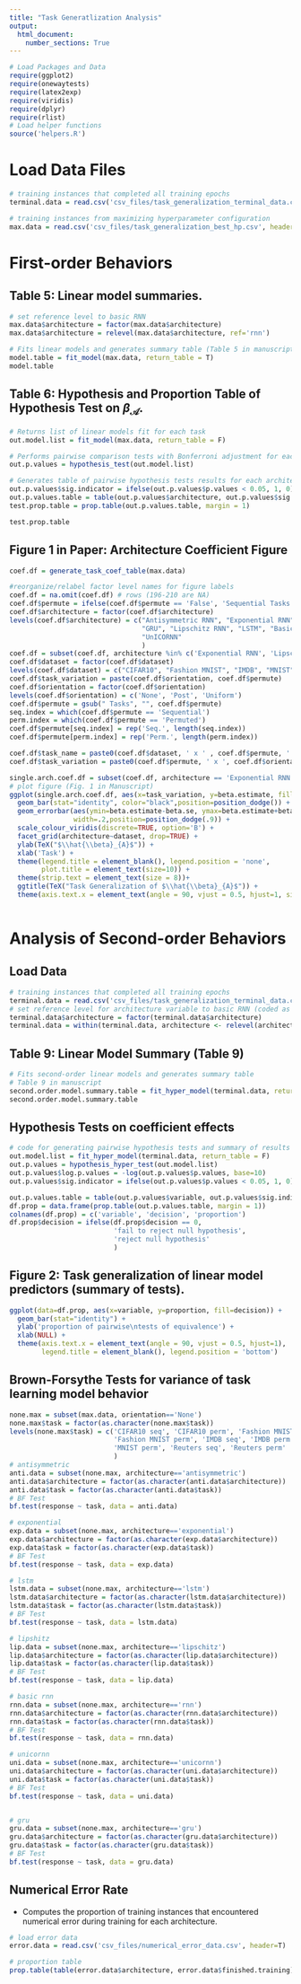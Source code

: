```yaml
---
title: "Task Generatlization Analysis"
output: 
  html_document:
    number_sections: True
---
```



```r
# Load Packages and Data
require(ggplot2) 
require(onewaytests) 
require(latex2exp) 
require(viridis)
require(dplyr)
require(rlist)
# Load helper functions
source('helpers.R')
```


# Load Data Files
```r
# training instances that completed all training epochs
terminal.data = read.csv('csv_files/task_generalization_terminal_data.csv', header=TRUE)

# training instances from maximizing hyperparameter configuration
max.data = read.csv('csv_files/task_generalization_best_hp.csv', header=TRUE)
```



# First-order Behaviors

## Table 5: Linear model summaries.
```r
# set reference level to basic RNN
max.data$architecture = factor(max.data$architecture)
max.data$architecture = relevel(max.data$architecture, ref='rnn')

# Fits linear models and generates summary table (Table 5 in manuscript)
model.table = fit_model(max.data, return_table = T)
model.table
```

## Table 6: Hypothesis and Proportion Table of Hypothesis Test on $\beta_{\mathcal{A}}$. 
```r
# Returns list of linear models fit for each task
out.model.list = fit_model(max.data, return_table = F)

# Performs pairwise comparison tests with Bonferroni adjustment for each archtiecture effect
out.p.values = hypothesis_test(out.model.list)

# Generates table of pairwise hypothesis tests results for each architecture effect
out.p.values$sig.indicator = ifelse(out.p.values$p.values < 0.05, 1, 0)
out.p.values.table = table(out.p.values$architecture, out.p.values$sig.indicator)
test.prop.table = prop.table(out.p.values.table, margin = 1)

test.prop.table
```

## Figure 1 in Paper: Architecture Coefficient Figure

```r

coef.df = generate_task_coef_table(max.data)

#reorganize/relabel factor level names for figure labels
coef.df = na.omit(coef.df) # rows (196-210 are NA)
coef.df$permute = ifelse(coef.df$permute == 'False', 'Sequential Tasks', 'Permuted Tasks')
coef.df$architecture = factor(coef.df$architecture)
levels(coef.df$architecture) = c("Antisymmetric RNN", "Exponential RNN", 
                                 "GRU", "Lipschitz RNN", "LSTM", "Basic RNN", 
                                 "UnICORNN" 
                                 )
coef.df = subset(coef.df, architecture %in% c('Exponential RNN', 'Lipschitz RNN'))#, 'LSTM'))
coef.df$dataset = factor(coef.df$dataset)
levels(coef.df$dataset) = c("CIFAR10", "Fashion MNIST", "IMDB", "MNIST", "Reuters")
coef.df$task_variation = paste(coef.df$orientation, coef.df$permute)
coef.df$orientation = factor(coef.df$orientation)
levels(coef.df$orientation) = c('None', 'Post', 'Uniform')
coef.df$permute = gsub(" Tasks", "", coef.df$permute)
seq.index = which(coef.df$permute == 'Sequential')
perm.index = which(coef.df$permute == 'Permuted')
coef.df$permute[seq.index] = rep('Seq.', length(seq.index))
coef.df$permute[perm.index] = rep('Perm.', length(perm.index))

coef.df$task_name = paste0(coef.df$dataset, ' x ' , coef.df$permute, ' x ', coef.df$orientation)
coef.df$task_variation = paste0(coef.df$permute, ' x ', coef.df$orientation)

single.arch.coef.df = subset(coef.df, architecture == 'Exponential RNN')
# plot figure (Fig. 1 in Manuscript)
ggplot(single.arch.coef.df, aes(x=task_variation, y=beta.estimate, fill = architecture, colour = architecture)) +
  geom_bar(stat="identity", color="black",position=position_dodge()) +
  geom_errorbar(aes(ymin=beta.estimate-beta.se, ymax=beta.estimate+beta.se), 
                width=.2,position=position_dodge(.9)) +
  scale_colour_viridis(discrete=TRUE, option='B') +
  facet_grid(architecture~dataset, drop=TRUE) +
  ylab(TeX("$\\hat{\\beta}_{A}$")) +  
  xlab('Task') +
  theme(legend.title = element_blank(), legend.position = 'none', 
        plot.title = element_text(size=10)) + 
  theme(strip.text = element_text(size = 8))+
  ggtitle(TeX("Task Generalization of $\\hat{\\beta}_{A}$")) +
  theme(axis.text.x = element_text(angle = 90, vjust = 0.5, hjust=1, size=7)) 



```


\newpage

# Analysis of Second-order Behaviors

## Load Data
```r
# training instances that completed all training epochs
terminal.data = read.csv('csv_files/task_generalization_terminal_data.csv', header=TRUE)
# set reference level for architecture variable to basic RNN (coded as `rnn`)
terminal.data$architecture = factor(terminal.data$architecture)
terminal.data = within(terminal.data, architecture <- relevel(architecture, ref = 'rnn'))
```


## Table 9: Linear Model Summary (Table 9)
```r
# Fits second-order linear models and generates summary table
# Table 9 in manuscript
second.order.model.summary.table = fit_hyper_model(terminal.data, return_table = TRUE)
second.order.model.summary.table
```

## Hypothesis Tests on coefficient effects
```r
# code for generating pairwise hypothesis tests and summary of results
out.model.list = fit_hyper_model(terminal.data, return_table = F)
out.p.values = hypothesis_hyper_test(out.model.list)
out.p.values$log.p.values = -log(out.p.values$p.values, base=10)
out.p.values$sig.indicator = ifelse(out.p.values$p.values < 0.05, 1, 0)

out.p.values.table = table(out.p.values$variable, out.p.values$sig.indicator)
df.prop = data.frame(prop.table(out.p.values.table, margin = 1))
colnames(df.prop) = c('variable', 'decision', 'proportion')
df.prop$decision = ifelse(df.prop$decision == 0, 
                          'fail to reject null hypothesis', 
                          'reject null hypothesis'
                          )

```


## Figure 2: Task generalization of linear model predictors (summary of tests).
```r
ggplot(data=df.prop, aes(x=variable, y=proportion, fill=decision)) +
  geom_bar(stat="identity") +
  ylab('proportion of pairwise\ntests of equivalence') +
  xlab(NULL) +
  theme(axis.text.x = element_text(angle = 90, vjust = 0.5, hjust=1), 
        legend.title = element_blank(), legend.position = 'bottom') 
```



## Brown-Forsythe Tests for variance of task learning model behavior

```r

none.max = subset(max.data, orientation=='None')
none.max$task = factor(as.character(none.max$task))
levels(none.max$task) = c('CIFAR10 seq', 'CIFAR10 perm', 'Fashion MNIST seq', 
                          'Fashion MNIST perm', 'IMDB seq', 'IMDB perm', 'MNIST seq', 
                          'MNIST perm', 'Reuters seq', 'Reuters perm'
                          )
# antisymmetric
anti.data = subset(none.max, architecture=='antisymmetric')
anti.data$architecture = factor(as.character(anti.data$architecture))
anti.data$task = factor(as.character(anti.data$task))
# BF Test
bf.test(response ~ task, data = anti.data)

# exponential
exp.data = subset(none.max, architecture=='exponential')
exp.data$architecture = factor(as.character(exp.data$architecture))
exp.data$task = factor(as.character(exp.data$task))
# BF Test
bf.test(response ~ task, data = exp.data)

# lstm
lstm.data = subset(none.max, architecture=='lstm')
lstm.data$architecture = factor(as.character(lstm.data$architecture))
lstm.data$task = factor(as.character(lstm.data$task))
# BF Test
bf.test(response ~ task, data = lstm.data)

# lipshitz
lip.data = subset(none.max, architecture=='lipschitz')
lip.data$architecture = factor(as.character(lip.data$architecture))
lip.data$task = factor(as.character(lip.data$task))
# BF Test
bf.test(response ~ task, data = lip.data)

# basic rnn
rnn.data = subset(none.max, architecture=='rnn')
rnn.data$architecture = factor(as.character(rnn.data$architecture))
rnn.data$task = factor(as.character(rnn.data$task))
# BF Test
bf.test(response ~ task, data = rnn.data)

# unicornn
uni.data = subset(none.max, architecture=='unicornn')
uni.data$architecture = factor(as.character(uni.data$architecture))
uni.data$task = factor(as.character(uni.data$task))
# BF Test
bf.test(response ~ task, data = uni.data)


# gru
gru.data = subset(none.max, architecture=='gru')
gru.data$architecture = factor(as.character(gru.data$architecture))
gru.data$task = factor(as.character(gru.data$task))
# BF Test
bf.test(response ~ task, data = gru.data)

```



## Numerical Error Rate

  - Computes the proportion of training instances that encountered numerical error during training for each architecture.

```r
# load error data
error.data = read.csv('csv_files/numerical_error_data.csv', header=T)

# proportion table
prop.table(table(error.data$architecture, error.data$finished.training),margin=1)
```

